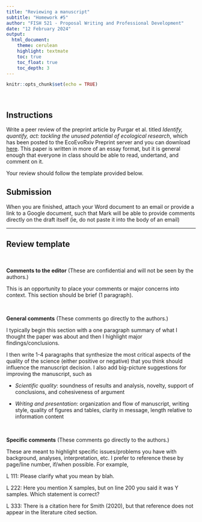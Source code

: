 ```yaml
---
title: "Reviewing a manuscript"
subtitle: "Homework #5"
author: "FISH 521 - Proposal Writing and Professional Development"
date: "12 February 2024"
output:
  html_document:
    theme: cerulean
    highlight: textmate
    toc: true
    toc_float: true
    toc_depth: 3
---
```


```r
knitr::opts_chunk$set(echo = TRUE)
```

<br>

## Instructions

Write a peer review of the preprint article by Purgar et al. titled *Identify, quantify, act: tackling the unused potential of ecological research*, which has been posted to the EcoEvoRxiv Preprint server and you can download  [here](Purgar_preprint_unused_research.pdf). This paper is written in more of an essay format, but it is general enough that everyone in class should be able to read, undertand, and comment on it.

Your review should follow the template provided below.


## Submission

When you are finished, attach your Word document to an email or provide a link to a Google document, such that Mark will be able to provide comments directly on the draft itself (ie, do not paste it into the body of an email)


***

## Review template

<br>

**Comments to the editor** (These are confidential and will not be seen by the authors.)

This is an opportunity to place your comments or major concerns into context. This section should be brief (1 paragraph).

<br>

**General comments** (These comments go directly to the authors.)

I typically begin this section with a one paragraph summary of what I thought the paper was about and then I highlight major findings/conclusions.

I then write 1-4 paragraphs that synthesize the most critical aspects of the quality of the science (either positive or negative) that you think should influence the manuscript decision. I also add big-picture suggestions for improving the manuscript, such as

*	*Scientific quality*: soundness of results and analysis, novelty, support of conclusions, and cohesiveness of argument

*	*Writing and presentation*: organization and flow of manuscript, writing style, quality of figures and tables, clarity in message, length relative to information content

<br>

**Specific comments** (These comments go directly to the authors.)

These are meant to highlight specific issues/problems you have with background, analyses, interpretation, etc. I prefer to reference these by page/line number, if/when possible. For example,

L 111: Please clarify what you mean by blah.

L 222: Here you mention X samples, but on line 200 you said it was Y samples. Which statement is correct?

L 333: There is a citation here for Smith (2020), but that reference does not appear in the literature cited section.

